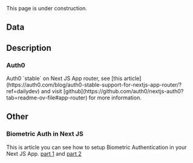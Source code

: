 
<Callout type="warning" emoji="🏗">
  This page is under construction.
</Callout>

## Data


<DataAuth />

## Description

### Auth0

<Callout type="info" emoji="🎉">
  Auth0 `stable` on Next JS App router, see [this article](https://auth0.com/blog/auth0-stable-support-for-nextjs-app-router/?ref=dailydev) and visit
  [github](https://github.com/auth0/nextjs-auth0?tab=readme-ov-file#app-router) for more information.
</Callout>

## Other

### Biometric Auth in Next JS

This is article you can see how to setup Biometric Authentication in your Next JS App. [part 1](https://www.telerik.com/blogs/integrate-biometric-authentication-nextjs-app-simplewebauthn-package-part-1) and [part 2](https://www.telerik.com/blogs/integrate-biometric-authentication-nextjs-app-simplewebauthn-package-part-2)
